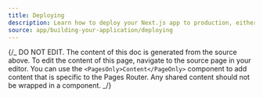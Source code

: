 ```yaml
---
title: Deploying
description: Learn how to deploy your Next.js app to production, either managed or self-hosted.
source: app/building-your-application/deploying
---
```


{/_ DO NOT EDIT. The content of this doc is generated from the source above. To edit the content of this page, navigate to the source page in your editor. You can use the `<PagesOnly>Content</PageOnly>` component to add content that is specific to the Pages Router. Any shared content should not be wrapped in a component. _/}

